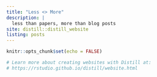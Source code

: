 ```yaml
---
title: "Less <> More"
description: |
  less than papers, more than blog posts
site: distill::distill_website
listing: posts
---
```


```r
knitr::opts_chunk$set(echo = FALSE)

# Learn more about creating websites with Distill at:
# https://rstudio.github.io/distill/website.html

```

